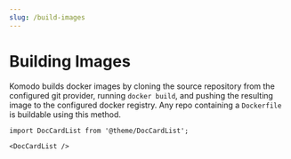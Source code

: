 ---
slug: /build-images
---

# Building Images

Komodo builds docker images by cloning the source repository from the configured git provider, running `docker build`,
and pushing the resulting image to the configured docker registry. Any repo containing a `Dockerfile` is buildable using this method.

```mdx-code-block
import DocCardList from '@theme/DocCardList';

<DocCardList />
```